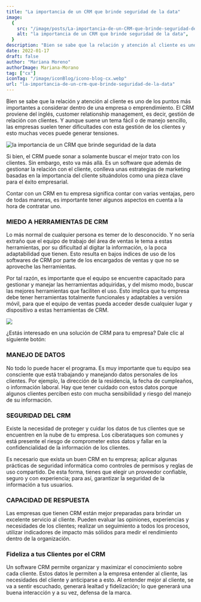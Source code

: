 ```yaml
---
title: "La importancia de un CRM que brinde seguridad de la data"
image:
  {
    src: "/image/posts/La-importancia-de-un-CRM-que-brinde-seguridad-de-la-data-1024x576.webp",
    alt: "la importancia de un CRM que brinde seguridad de la data",
  }
description: "Bien se sabe que la relación y atención al cliente es uno de los puntos más importantes a considerar dentro de una empresa o emprendimiento. El CRM proviene del inglés, customer relationship management, es decir, gestión de relación con clientes. "
date: 2022-01-17
draft: false
author: "Mariana Moreno"
authorImage: Mariana-Morano
tag: ["cx"]
iconTag: "/image/iconBlog/icono-blog-cx.webp"
url: "la-importancia-de-un-crm-que-brinde-seguridad-de-la-data"
---
```


Bien se sabe que la relación y atención al cliente es uno de los puntos más importantes a considerar dentro de una empresa o emprendimiento. El CRM proviene del inglés, customer relationship management, es decir, gestión de relación con clientes. Y aunque suene un tema fácil o de manejo sencillo, las empresas suelen tener dificultades con esta gestión de los clientes y esto muchas veces puede generar tensiones.

![la importancia de un CRM que brinde seguridad de la data](/image/posts/La-importancia-de-un-CRM-que-brinde-seguridad-de-la-data-1024x576.webp)

Si bien, el CRM puede sonar a solamente buscar el mejor trato con los clientes. Sin embargo, esto va más allá. Es un software que además de gestionar la relación con el cliente, conlleva unas estrategias de marketing basadas en la importancia del cliente situándolos como una pieza clave para el éxito empresarial.

Contar con un CRM en tu empresa significa contar con varias ventajas, pero de todas maneras, es importante tener algunos aspectos en cuenta a la hora de contratar uno.

### MIEDO A HERRAMIENTAS DE CRM
Lo más normal de cualquier persona es temer de lo desconocido. Y no sería extraño que el equipo de trabajo del área de ventas le tema a estas herramientas, por su dificultad al digitar la información, o la poca adaptabilidad que tienen. Esto resulta en bajos índices de uso de los softwares de CRM por parte de los encargados de ventas y que no se aproveche las herramientas.

Por tal razón, es importante que el equipo se encuentre capacitado para gestionar y manejar las herramientas adquiridas, y del mismo modo, buscar las mejores herramientas que faciliten el uso. Esto implica que tu empresa debe tener herramientas totalmente funcionales y adaptables a versión móvil, para que el equipo de ventas pueda acceder desde cualquier lugar y dispositivo a estas herramientas de CRM. 

![](/image/posts/pexels-kampus-production-8636602-1024x684.webp)

¿Estás interesado en una solución de CRM para tu empresa? Dale clic al siguiente botón:

<Link text="ver soluvion" href="/experiencia-del-cliente" class="px-3 py-2 bg-xkale rounded-lg text-white uppercase shadow-lg"/>

### MANEJO DE DATOS
No todo lo puede hacer el programa. Es muy importante que tu equipo sea consciente que está trabajando y manejando datos personales de los clientes. Por ejemplo, la dirección de la residencia, la fecha de cumpleaños, o información laboral. Hay que tener cuidado con estos datos porque algunos clientes perciben esto con mucha sensibilidad y riesgo del manejo de su información.

### SEGURIDAD DEL CRM
Existe la necesidad de proteger y cuidar los datos de tus clientes que se encuentren en la nube de tu empresa. Los ciberataques son comunes y está presente el riesgo de comprometer estos datos y fallar en la confidencialidad de la información de los clientes. 

Es necesario que exista un buen CRM en tu empresa; aplicar algunas prácticas de seguridad informática como controles de permisos y reglas de uso compartido. De esta forma, tienes que elegir un proveedor confiable, seguro y con experiencia; para así, garantizar la seguridad de la información a tus usuarios.

### CAPACIDAD DE RESPUESTA
Las empresas que tienen CRM están mejor preparadas para brindar un excelente servicio al cliente. Pueden evaluar las opiniones, experiencias y necesidades de los clientes; realizar un seguimiento a todos los procesos, utilizar indicadores de impacto más sólidos para medir el rendimiento dentro de la organización.

### Fideliza a tus Clientes por el CRM
Un software CRM permite organizar y maximizar el conocimiento sobre cada cliente. Estos datos le permiten a la empresa entender al cliente, las necesidades del cliente y anticiparse a esto. Al entender mejor al cliente, se va a sentir escuchado, generará lealtad y fidelización; lo que generará una buena interacción y a su vez, defensa de la marca.
